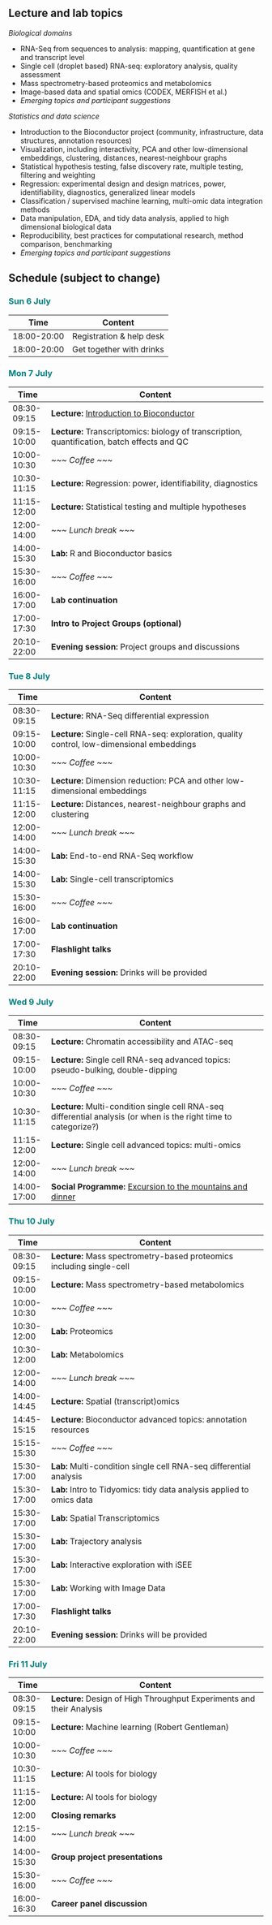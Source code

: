 ## Lecture and lab topics

*Biological domains*

-   RNA-Seq from sequences to analysis: mapping, quantification at gene and transcript level
-   Single cell (droplet based) RNA-seq: exploratory analysis, quality assessment
-   Mass spectrometry-based proteomics and metabolomics
-   Image-based data and spatial omics (CODEX, MERFISH et al.)
-   *Emerging topics and participant suggestions*

*Statistics and data science*

-   Introduction to the Bioconductor project (community, infrastructure, data structures, annotation resources)
-   Visualization, including interactivity, PCA and other low-dimensional embeddings, clustering, distances, nearest-neighbour graphs
-   Statistical hypothesis testing, false discovery rate, multiple testing, filtering and weighting
-   Regression: experimental design and design matrices, power, identifiability, diagnostics, generalized linear models
-   Classification / supervised machine learning, multi-omic data integration methods
-   Data manipulation, EDA, and tidy data analysis, applied to high dimensional biological data
-   Reproducibility, best practices for computational research, method comparison, benchmarking
-   *Emerging topics and participant suggestions*

## Schedule (subject to change)

### <span style='color: teal;'>Sun 6 July</span>

| Time        | Content                    |
|-------------|----------------------------|
| 18:00-20:00 | Registration & help desk   |
| 18:00-20:00 | Get together with drinks   |

### <span style='color: teal;'>Mon 7 July</span>

| Time        | Content                                                                 |
|-------------|-------------------------------------------------------------------------|
| 08:30-09:15 | **Lecture:** [Introduction to Bioconductor](lectures/day1.qmd#introduction-to-bioconductor) |
| 09:15-10:00 | **Lecture:** Transcriptomics: biology of transcription, quantification, batch effects and QC |
| 10:00-10:30 | *~~~ Coffee ~~~*                                                        |
| 10:30-11:15 | **Lecture:** Regression: power, identifiability, diagnostics            |
| 11:15-12:00 | **Lecture:** Statistical testing and multiple hypotheses                |
| 12:00-14:00 | *~~~ Lunch break ~~~*                                                   |
| 14:00-15:30 | **Lab:** R and Bioconductor basics                                      |
| 15:30-16:00 | *~~~ Coffee ~~~*                                                        |
| 16:00-17:00 | **Lab continuation**                                                    |
| 17:00-17:30 | **Intro to Project Groups (optional)**                                  |
| 20:10-22:00 | **Evening session:** Project groups and discussions                     |

### <span style='color: teal;'>Tue 8 July</span>

| Time        | Content                                                                 |
|-------------|-------------------------------------------------------------------------|
| 08:30-09:15 | **Lecture:** RNA-Seq differential expression                            |
| 09:15-10:00 | **Lecture:** Single-cell RNA-seq: exploration, quality control, low-dimensional embeddings |
| 10:00-10:30 | *~~~ Coffee ~~~*                                                        |
| 10:30-11:15 | **Lecture:** Dimension reduction: PCA and other low-dimensional embeddings |
| 11:15-12:00 | **Lecture:** Distances, nearest-neighbour graphs and clustering         |
| 12:00-14:00 | *~~~ Lunch break ~~~*                                                   |
| 14:00-15:30 | **Lab:** End-to-end RNA-Seq workflow                                    |
| 14:00-15:30 | **Lab:** Single-cell transcriptomics                                    |
| 15:30-16:00 | *~~~ Coffee ~~~*                                                        |
| 16:00-17:00 | **Lab continuation**                                                    |
| 17:00-17:30 | **Flashlight talks**                                                    |
| 20:10-22:00 | **Evening session:** Drinks will be provided                            |

### <span style='color: teal;'>Wed 9 July</span>

| Time        | Content                                                                 |
|-------------|-------------------------------------------------------------------------|
| 08:30-09:15 | **Lecture:** Chromatin accessibility and ATAC-seq                       |
| 09:15-10:00 | **Lecture:** Single cell RNA-seq advanced topics: pseudo-bulking, double-dipping |
| 10:00-10:30 | *~~~ Coffee ~~~*                                                        |
| 10:30-11:15 | **Lecture:** Multi-condition single cell RNA-seq differential analysis (or when is the right time to categorize?) |
| 11:15-12:00 | **Lecture:** Single cell advanced topics: multi-omics                   |
| 12:00-14:00 | *~~~ Lunch break ~~~*                                                   |
| 14:00-17:00 | **Social Programme:** [Excursion to the mountains and dinner](about.qmd#social-programme) |

### <span style='color: teal;'>Thu 10 July</span>

| Time        | Content                                                                 |
|-------------|-------------------------------------------------------------------------|
| 08:30-09:15 | **Lecture:** Mass spectrometry-based proteomics including single-cell   |
| 09:15-10:00 | **Lecture:** Mass spectrometry-based metabolomics                       |
| 10:00-10:30 | *~~~ Coffee ~~~*                                                        |
| 10:30-12:00 | **Lab:** Proteomics                                                     |
| 10:30-12:00 | **Lab:** Metabolomics                                                   |
| 12:00-14:00 | *~~~ Lunch break ~~~*                                                   |
| 14:00-14:45 | **Lecture:** Spatial (transcript)omics                                  |
| 14:45-15:15 | **Lecture:** Bioconductor advanced topics: annotation resources         |
| 15:15-15:30 | *~~~ Coffee ~~~*                                                        |
| 15:30-17:00 | **Lab:** Multi-condition single cell RNA-seq differential analysis      |
| 15:30-17:00 | **Lab:** Intro to Tidyomics: tidy data analysis applied to omics data   |
| 15:30-17:00 | **Lab:** Spatial Transcriptomics                                        |
| 15:30-17:00 | **Lab:** Trajectory analysis                                            |
| 15:30-17:00 | **Lab:** Interactive exploration with iSEE                              |
| 15:30-17:00 | **Lab:** Working with Image Data                                        |
| 17:00-17:30 | **Flashlight talks**                                                    |
| 20:10-22:00 | **Evening session:** Drinks will be provided                            |

### <span style='color: teal;'>Fri 11 July</span>

| Time        | Content                                                                 |
|-------------|-------------------------------------------------------------------------|
| 08:30-09:15 | **Lecture:** Design of High Throughput Experiments and their Analysis   |
| 09:15-10:00 | **Lecture:** Machine learning (Robert Gentleman)                        |
| 10:00-10:30 | *~~~ Coffee ~~~*                                                        |
| 10:30-11:15 | **Lecture:** AI tools for biology                                       |
| 11:15-12:00 | **Lecture:** AI tools for biology                                       |
| 12:00       | **Closing remarks**                                                     |
| 12:15-14:00 | *~~~ Lunch break ~~~*                                                   |
| 14:00-15:30 | **Group project presentations**                                         |
| 15:30-16:00 | *~~~ Coffee ~~~*                                                        |
| 16:00-16:30 | **Career panel discussion**                                             |
